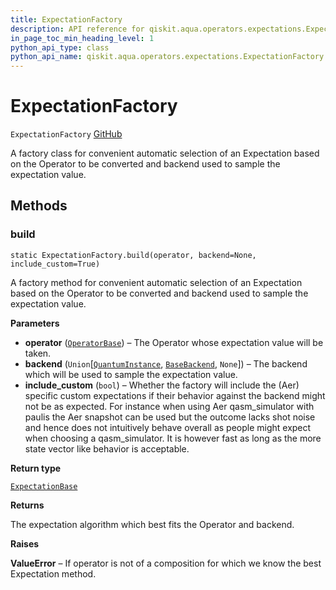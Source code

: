 ```yaml
---
title: ExpectationFactory
description: API reference for qiskit.aqua.operators.expectations.ExpectationFactory
in_page_toc_min_heading_level: 1
python_api_type: class
python_api_name: qiskit.aqua.operators.expectations.ExpectationFactory
---
```


# ExpectationFactory

<span id="qiskit.aqua.operators.expectations.ExpectationFactory" />

`ExpectationFactory` [GitHub](https://github.com/qiskit-community/qiskit-aqua/tree/stable/0.7/qiskit/aqua/operators/expectations/expectation_factory.py "view source code")

A factory class for convenient automatic selection of an Expectation based on the Operator to be converted and backend used to sample the expectation value.

## Methods

### build

<span id="qiskit.aqua.operators.expectations.ExpectationFactory.build" />

`static ExpectationFactory.build(operator, backend=None, include_custom=True)`

A factory method for convenient automatic selection of an Expectation based on the Operator to be converted and backend used to sample the expectation value.

**Parameters**

*   **operator** ([`OperatorBase`](qiskit.aqua.operators.OperatorBase "qiskit.aqua.operators.operator_base.OperatorBase")) – The Operator whose expectation value will be taken.
*   **backend** (`Union`\[[`QuantumInstance`](qiskit.aqua.QuantumInstance "qiskit.aqua.quantum_instance.QuantumInstance"), [`BaseBackend`](qiskit.providers.BaseBackend "qiskit.providers.basebackend.BaseBackend"), `None`]) – The backend which will be used to sample the expectation value.
*   **include\_custom** (`bool`) – Whether the factory will include the (Aer) specific custom expectations if their behavior against the backend might not be as expected. For instance when using Aer qasm\_simulator with paulis the Aer snapshot can be used but the outcome lacks shot noise and hence does not intuitively behave overall as people might expect when choosing a qasm\_simulator. It is however fast as long as the more state vector like behavior is acceptable.

**Return type**

[`ExpectationBase`](qiskit.aqua.operators.expectations.ExpectationBase "qiskit.aqua.operators.expectations.expectation_base.ExpectationBase")

**Returns**

The expectation algorithm which best fits the Operator and backend.

**Raises**

**ValueError** – If operator is not of a composition for which we know the best Expectation method.

